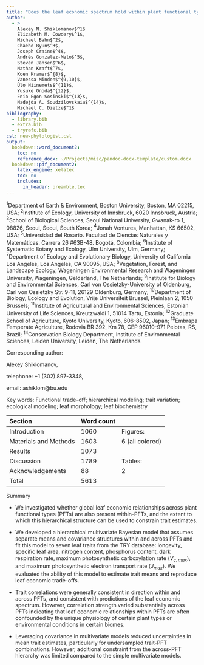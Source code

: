```yaml
---
title: "Does the leaf economic spectrum hold within plant functional types? A Bayesian hierarchical meta-analysis"
author:
  - >
    Alexey N. Shiklomanov$^1$
    Elizabeth M. Cowdery$^1$,
    Michael Bahn$^2$,
    Chaeho Byun$^3$,
    Joseph Craine$^4$,
    Andrés Gonzalez-Melo$^5$,
    Steven Jansen$^6$,
    Nathan Kraft$^7$,
    Koen Kramer$^{8}$,
    Vanessa Minden$^{9,10}$,
    Ülo Niinemets$^{11}$,
    Yusuke Onoda$^{12}$,
    Enio Egon Sosinski$^{13}$,
    Nadejda A. Soudzilovskaia$^{14}$,
    Michael C. Dietze$^1$
bibliography:
  - library.bib
  - extra.bib
  - tryrefs.bib
csl: new-phytologist.csl
output:
  bookdown::word_document2:
    toc: no
    reference_docx: ~/Projects/misc/pandoc-docx-template/custom.docx
  bookdown::pdf_document2:
    latex_engine: xelatex
    toc: no
    includes:
      in_header: preamble.tex
---
```

<div custom-style="Affiliation">
$^1$Department of Earth & Environment, Boston University, Boston, MA 02215, USA;
$^2$Institute of Ecology, University of Innsbruck, 6020 Innsbruck, Austria;
$^3$School of Biological Sciences, Seoul National University, Gwanak-ro 1, 08826, Seoul, Seoul, South Korea;
$^4$Jonah Ventures, Manhattan, KS 66502, USA;
$^5$Universidad del Rosario. Facultad de Ciencias Naturales y Matemáticas. Carrera 26 #63B-48. Bogotá, Colombia;
$^6$Institute of Systematic Botany and Ecology, Ulm University, Ulm, Germany;
$^7$Department of Ecology and Evolutionary Biology, University of California Los Angeles, Los Angeles, CA 90095, USA;
$^{8}$Vegetation, Forest, and Landscape Ecology, Wageningen Environmental Research and Wageningen University, Wageningen, Gelderland, The Netherlands;
$^{9}$Institute for Biology and Environmental Sciences, Carl von Ossietzky-University of Oldenburg, Carl von Ossietzky Str. 9-11, 26129 Oldenburg, Germany;
$^{10}$Department of Biology, Ecology and Evolution, Vrije Universiteit Brussel, Pleinlaan 2, 1050 Brussels;
$^{11}$Institute of Agricultural and Environmental Sciences, Estonian University of Life Sciences, Kreutzwaldi 1, 51014 Tartu, Estonia;
$^{12}$Graduate School of Agriculture, Kyoto University, Kyoto, 606-8502, Japan;
$^{13}$Embrapa Temperate Agriculture, Rodovia BR 392, Km 78, CEP 96010-971 Pelotas, RS, Brazil;
$^{14}$Conservation Biology Department, Institute of Environmental Sciences, Leiden University, Leiden, The Netherlands
</div>

<div custom-style="Single space">
Corresponding author:

Alexey Shiklomanov,

telephone: +1 (302) 897-3348,

email: ashiklom\@bu.edu

Key words: Functional trade-off; hierarchical modeling; trait variation; ecological modeling; leaf morphology; leaf biochemistry
</div>

Section                   Word count          
--------                  --------------      ------------
Introduction              1060                Figures:
Materials and Methods     1603                6 (all colored)
Results                   1073
Discussion                1789                Tables:
Acknowledgements          88                  2
Total                     5613

<div custom-style="Heading, no number">Summary</div>

* We investigated whether global leaf economic relationships across plant functional types (PFTs) are also present within-PFTs, and the extent to which this hierarchical structure can be used to constrain trait estimates.

* We developed a hierarchical multivariate Bayesian model that assumes separate means and covariance structures within and across PFTs and fit this model to seven leaf traits from the TRY database: longevity, specific leaf area, nitrogen content, phosphorus content, dark respiration rate, maximum photosynthetic carboxylation rate ($V_{c,max}$), and maximum photosynthetic electron transport rate ($J_{max}$). 
We evaluated the ability of this model to estimate trait means and reproduce leaf economic trade-offs.

* Trait correlations were generally consistent in direction within and across PFTs, and consistent with predictions of the leaf economic spectrum.
However, correlation strength varied substantially across PFTs indicating that leaf economic relationships within PFTs are often confounded by the unique physiology of certain plant types or environmental conditions in certain biomes.

* Leveraging covariance in multivariate models reduced uncertainties in mean trait estimates, particularly for undersampled trait-PFT combinations.
However, additional constraint from the across-PFT hierarchy was limited compared to the simple multivariate models.
